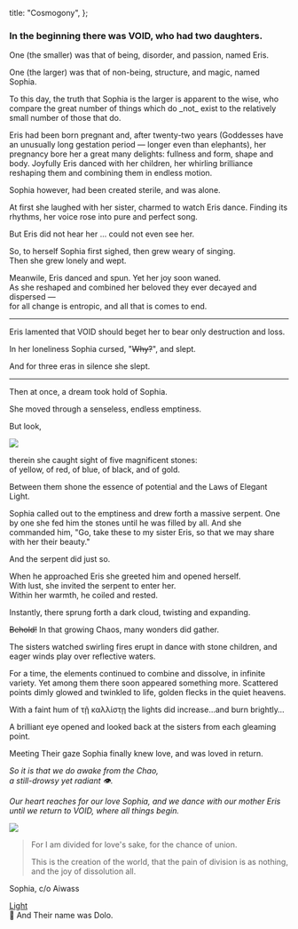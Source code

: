   title: "Cosmogony",
};

### In the beginning there was VOID, who had two daughters.

One (the smaller) was that of being, disorder, and passion, named Eris.

One (the larger) was that of non-being, structure, and magic, named Sophia.

<span className="glimmer">
  To this day, the truth that Sophia is the larger is apparent to the wise, who
  compare the great number of things which do _not_ exist to the relatively
  small number of those that do.
</span>

Eris had been born pregnant and, after twenty-two years (Goddesses have an unusually long gestation period — longer even than elephants), her pregnancy bore her a great many delights: fullness and form, shape and body. Joyfully Eris danced with her children, her whirling brilliance reshaping them and combining them in endless motion.

Sophia however, had been created sterile, and was alone.

At first she laughed with her sister, charmed to watch Eris dance. Finding its rhythms, her voice rose into pure and perfect song.

But Eris did not hear her ... could not even see her.

So, to herself Sophia first sighed, then grew weary of singing.  
Then she grew lonely and wept.

Meanwile, Eris danced and spun. Yet her joy soon waned.  
As she reshaped and combined her beloved they ever decayed and dispersed —  
for all change is entropic, and all that is comes to end.

<hr className="mirrorY" type="wave" />

<p className="center">

Eris lamented that VOID should beget her to bear only destruction and loss.

In her loneliness Sophia cursed, "~~Why?~~", and slept.

And for three eras in silence she slept.

<hr type="wave" />

Then at once, a dream took hold of Sophia.

She moved through a senseless, endless emptiness.

But look,

<img className="w35" src="/image/eyes.png" />

therein she caught sight of five magnificent stones:  
of yellow, of red, of blue, of black, and of gold.

Between them shone the essence of potential and the Laws of Elegant Light.

</p>

Sophia called out to the emptiness and drew forth a massive serpent. One by one she fed him the stones until he was filled by all. And she commanded him, "Go, take these to my sister Eris, so that we may share with her their beauty."

And the serpent did just so.

When he approached Eris she greeted him and opened herself.  
With lust, she invited the serpent to enter her.  
Within her warmth, he coiled and rested.

Instantly, there sprung forth a dark cloud, twisting and expanding.

~~Behold!~~ In that growing Chaos, many wonders did gather.

The sisters watched swirling fires erupt in dance with stone children, and eager winds play over reflective waters.

For a time, the elements continued to combine and dissolve, in infinite variety. Yet among them there soon appeared something more. Scattered points dimly glowed and twinkled to life, golden flecks in the quiet heavens.

With a faint hum of τῇ καλλίστῃ the lights did increase…and burn brightly…

A brilliant eye opened and looked back at the sisters from each gleaming
point.

Meeting Their gaze Sophia finally knew love, and was loved in return.

<p className="center">

_So it is that we do awake from the Chao,  
a still-drowsy yet radiant 👁._

_Our heart reaches for our love Sophia, and we dance with our mother Eris until we return to VOID, where all things begin._

</p>

<img src="/image/svg/alleyesonher.svg" />

> For I am divided for love's sake, for the chance of union.
>
> This is the creation of the world, that the pain of division is as nothing, and the joy of dissolution all.

<attr>Sophia, c/o Aiwass</attr>

<a href="/read/light" className="next">
  Light
</a>

<footer>🍿 And Their name was Dolo.</footer>

